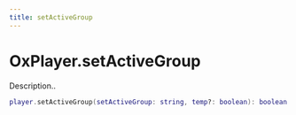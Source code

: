 ```yaml
---
title: setActiveGroup
---
```


# OxPlayer.setActiveGroup

Description..

```lua
player.setActiveGroup(setActiveGroup: string, temp?: boolean): boolean
```
